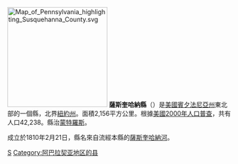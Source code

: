 [[File:Map_of_Pennsylvania_highlighting_Susquehanna_County.svg|225px]]
'''薩斯奎哈納縣'''（{{lang-en|Susquehanna County}}）是[[美國|美國]][[賓夕法尼亞州|賓夕法尼亞州]]東北部的一個縣，北界[[紐約州|紐約州]]。面積2,156平方公里。根據[[美國2000年人口普查|美國2000年人口普查]]，共有人口42,238。縣治[[蒙特羅斯_(賓夕法尼亞州)|蒙特羅斯]]。

成立於1810年2月21日，縣名來自流經本縣的[[薩斯奎哈納河|薩斯奎哈納河]]。
{{Pennsylvania-stub}}
{{Pennsylvania}}

[[Category:賓夕法尼亞州行政區劃|S]]
[[Category:阿巴拉契亚地区的县|Category:阿巴拉契亚地区的县]]